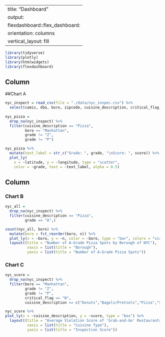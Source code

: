 
---
title: "Dashboard"
output:
  flexdashboard::flex_dashboard:
    orientation: columns
    vertical_layout: fill
---

```r
library(tidyverse)
library(plotly)
library(htmlwidgets)
library(flexdashboard)
```

Column {data-width=650}
------------------------------------------------------------------------------------

##Chart A 

```r
nyc_inspect = read_csv(file = "./data/nyc_inspec.csv") %>% 
  select(camis, dba, boro, zipcode, cuisine_description, critical_flag, score, census_tract, grade, grade_date, latitude, longitude)
  
nyc_pizza =
  drop_na(nyc_inspect) %>% 
  filter(cuisine_description == "Pizza", 
         boro == "Manhattan",
         grade != "Z",
         grade != "P")

nyc_pizza %>%
  mutate(text_label = str_c("Grade: ", grade, "\nScore: ", score)) %>% 
  plot_ly(
    x = ~latitude, y = ~longitude, type = "scatter",
    color = ~grade, text = ~text_label, alpha = 0.5)

```

Column {data-width=350}
-----------------------------------------------------------------------

### Chart B

```r
nyc_all = 
  drop_na(nyc_inspect) %>% 
  filter(cuisine_description == "Pizza",
         grade == "A",)

count(nyc_all, boro) %>% 
  mutate(boro = fct_reorder(boro, n)) %>% 
  plot_ly(x = ~boro, y = ~n, color = ~boro, type = "bar", colors = "viridis") %>% 
  layout((title = "Number of A-Grade Pizza Spots by Borough of NYC"),
          xaxis = list(title = "Borough"),
          yaxis = list(title = "Number of A-Grade Pizza Spots"))

```

### Chart C

```r
nyc_score =
  drop_na(nyc_inspect) %>% 
  filter(boro == "Manhattan",
         grade != "Z",
         grade != "P",
         critical_flag == "N",
         cuisine_description == c("Donuts","Bagels/Pretzels","Pizza","Sandwiches","Bakery", "Hotdogs","Juice, Smoothies, and Fruit Salads")) 

nyc_score %>% 
plot_ly(x = ~cuisine_description, y = ~score, type = "box") %>% 
  layout((title = "Average Violation Score of 'Grab-and-Go' Restaurants in Manhattan, by Cuisine Type \n(Where Higher Scores Correspond to Higher Quantity/More Serious Violations"),
          xaxis = list(title = "Cuisine Type"),
          yaxis = list(title = "Inspection Score"))
```
